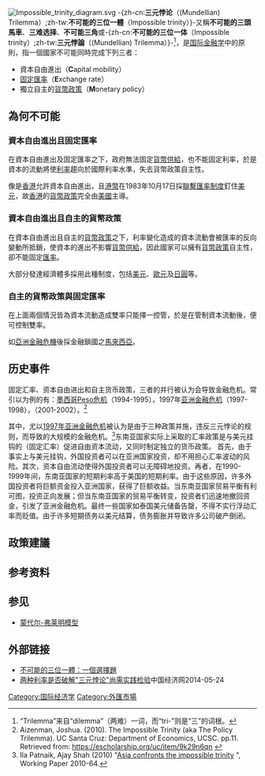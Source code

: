 {{NoteTA
|G1=Economics
|T=zh-cn:三元悖论;zh-tw:不可能的三位一體
|1=zh-cn:三元悖论;zh-tw:不可能的三位一體;zh-hant:三元悖論
}}
[[File:Impossible_trinity_diagram.svg|thumb]]
-{zh-cn:'''三元悖论'''（(Mundellian) Trilemma）;zh-tw:'''不可能的三位一體'''（Impossible trinity）}-又稱'''不可能的三頭馬車'''、'''三难选择'''、'''不可能三角'''或-{zh-cn:'''不可能的三位一体'''（Impossible trinity）;zh-tw:'''三元悖論'''（(Mundellian) Trilemma）}-<ref>“Trilemma”来自“dilemma”（两难）一词，而“tri-”则是“三”的词根。</ref>，是[[国际金融学|国际金融学]]中的原則，指一個國家不可能同時完成下列三者：
*資本自由進出（'''C'''apital mobility）
*[[固定匯率|固定匯率]]（'''E'''xchange rate）
*獨立自主的[[貨幣政策|貨幣政策]]（'''M'''onetary policy）

== 為何不可能 ==
=== 資本自由進出且固定匯率 ===
在資本自由進出及固定匯率之下，政府無法固定[[貨幣供給|貨幣供給]]，也不能固定利率，於是資本的流動將使[[利率|利率]]趨向於國際利率水準，失去貨幣政策自主性。

像是[[香港|香港]]允許資本自由進出，且[[港幣|港幣]]在1983年10月17日採[[香港聯繫匯率制度|聯繫匯率制度]]釘住[[美元|美元]]，故[[香港|香港]]的[[貨幣政策|貨幣政策]]完全由[[美國|美國]]主導。

=== 資本自由進出且自主的貨幣政策 ===
在資本自由進出且自主的[[貨幣政策|貨幣政策]]之下，利率變化造成的資本流動會被匯率的反向變動所抵銷，使資本的進出不影響[[貨幣供給|貨幣供給]]，因此國家可以擁有[[貨幣政策|貨幣政策]]自主性，卻不能固定[[匯率|匯率]]。

大部分發達經濟體多採用此種制度，包括[[美元|美元]]、[[歐元|歐元]]及[[日圓|日圓]]等。

=== 自主的貨幣政策與固定匯率 ===
在上面兩個情況皆為資本流動造成雙率只能擇一控管，於是在管制資本流動後，便可控制雙率。

如[[亞洲金融危機|亞洲金融危機]]後採金融鎖國之[[馬來西亞|馬來西亞]]。

== 历史事件 ==
固定汇率、资本自由进出和自主货币政策，三者的并行被认为会导致金融危机。常引以为例的有：[[墨西哥Peso危机|墨西哥Peso危机]]（1994-1995），1997年[[亚洲金融危机|亚洲金融危机]]（1997-1998），{{le|阿根廷金融崩溃|1998–2002 Argentine great depression}}（2001-2002）。<ref>Aizenman, Joshua. (2010). The Impossible Trinity (aka The Policy Trilemma). UC Santa Cruz: Department of Economics, UCSC. pp.11. Retrieved from: https://escholarship.org/uc/item/9k29n6qn {{Wayback|url=https://escholarship.org/uc/item/9k29n6qn |date=20181008175118 }}</ref>

其中，尤以[[亞洲金融危機|1997年亚洲金融危机]]被认为是由于三种政策并施，违反三元悖论的规则，而导致的大规模的金融危机。<ref name="ila">Ila Patnaik, Ajay Shah (2010) "[http://www.nipfp.org.in/media/medialibrary/2013/04/wp_2010_64.pdf Asia confronts the impossible trinity] {{Wayback|url=http://www.nipfp.org.in/media/medialibrary/2013/04/wp_2010_64.pdf |date=20170922221910 }}", Working Paper 2010-64.</ref>东南亚国家实际上采取的汇率政策是与美元挂钩的（固定汇率）促进自由资本流动，又同时制定独立的货币政策。  首先，由于事实上与美元挂钩，外国投资者可以在亚洲国家投资，却不用担心汇率波动的风险。其次，资本自由流动使得外国投资者可以无障碍地投资。再者，在1990-1999年间，东南亚国家的短期利率高于美国的短期利率。由于这些原因，许多外国投资者将巨额资金投入亚洲国家，获得了巨额收益。当东南亚国家贸易平衡有利可图，投资正向发展；但当东南亚国家的贸易平衡转变，投资者们迅速地撤回资金，引发了亚洲金融危机。最终一些国家如泰国美元储备告罄，不得不实行浮动汇率而贬值。由于许多短期债务以美元结算，债务膨胀并导致许多公司破产倒闭。

== 政策建議 ==

== 参考资料 ==

{{Reflist}}

== 参见 ==
*[[蒙代尔-弗莱明模型|蒙代尔-弗莱明模型]]

== 外部链接 ==
* [https://web.archive.org/web/20061021031700/http://www3.nccu.edu.tw/~chshen/19991123.pdf 不可能的三位一體：一個選擇題]
* [http://finance.ce.cn/bond/zqgdbd/200608/23/t20060823_8247895.shtml 两种利率是否破解"三元悖论"尚需实践检验]{{Wayback|url=http://finance.ce.cn/bond/zqgdbd/200608/23/t20060823_8247895.shtml |date=20160304195819 }}中国经济网2014-05-24

[[Category:国际经济学|Category:国际经济学]]
[[Category:外匯市場|Category:外匯市場]]
